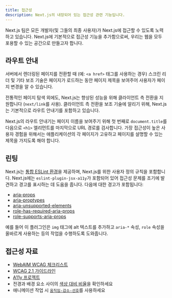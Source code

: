 ```yaml
---
title: 접근성
description: Next.js의 내장되어 있는 접근성 관련 기능입니다.
---
```


Next.js 팀은 모든 개발자(및 그들의 최종 사용자)가 Next.js에 접근할 수 있도록 노력하고 있습니다. Next.js에 기본적으로 접근성 기능을 추가함으로써, 우리는 웹을 모두 포용할 수 있는 공간으로 만들고자 합니다.

## 라우트 안내

서버에서 렌더링된 페이지를 전환할 때 (예: `<a href>` 태그를 사용하는 경우) 스크린 리더 및 기타 보조 기술은 페이지가 로드하는 동안 페이지 제목을 보여주어 사용자가 페이지 변경을 알 수 있습니다.

전통적인 페이지 탐색 외에도, Next.js는 향상된 성능을 위해 클라이언트 측 전환을 지원합니다 (`next/link`를 사용). 클라이언트 측 전환을 보조 기술에 알리기 위해, Next.js는 기본적으로 라우트 안내기를 포함하고 있습니다.

Next.js의 라우트 안내기는 페이지 이름을 보여주기 위해 첫 번째로 `document.title`를 다음으로 `<h1>` 엘리먼트를 마지막으로 URL 경로를 검사합니다. 가장 접근성이 높은 사용자 경험을 위해서는 애플리케이션의 각 페이지가 고유하고 페이지를 설명할 수 있는 제목을 가지도록 해야 합니다.

## 린팅

Next.js는 [통합 ESLint 환경](/docs/pages/building-your-application/configuring/eslint)을 제공하며, Next.js를 위한 사용자 정의 규칙을 포함합니다. Next.js에는 `eslint-plugin-jsx-a11y`가 포함되어 있어 접근성 문제를 조기에 발견하고 경고를 표시하는 데 도움을 줍니다. 다음에 대한 경고가 포함됩니다:

- [aria-props](https://github.com/jsx-eslint/eslint-plugin-jsx-a11y/blob/HEAD/docs/rules/aria-props.md?rgh-link-date=2021-06-04T02%3A10%3A36Z)
- [aria-proptypes](https://github.com/jsx-eslint/eslint-plugin-jsx-a11y/blob/HEAD/docs/rules/aria-proptypes.md?rgh-link-date=2021-06-04T02%3A10%3A36Z)
- [aria-unsupported-elements](https://github.com/jsx-eslint/eslint-plugin-jsx-a11y/blob/HEAD/docs/rules/aria-unsupported-elements.md?rgh-link-date=2021-06-04T02%3A10%3A36Z)
- [role-has-required-aria-props](https://github.com/jsx-eslint/eslint-plugin-jsx-a11y/blob/HEAD/docs/rules/role-has-required-aria-props.md?rgh-link-date=2021-06-04T02%3A10%3A36Z)
- [role-supports-aria-props](https://github.com/jsx-eslint/eslint-plugin-jsx-a11y/blob/HEAD/docs/rules/role-supports-aria-props.md?rgh-link-date=2021-06-04T02%3A10%3A36Z)

예를 들어 이 플러그인은 `img` 태그에 alt 텍스트를 추가하고 `aria-*` 속성, `role` 속성을 올바르게 사용하는 등의 작업을 수행하도록 도와줍니다.

## 접근성 자료

- [WebAIM WCAG 체크리스트](https://webaim.org/standards/wcag/checklist)
- [WCAG 2.1 가이드라인](https://www.w3.org/TR/WCAG21/)
- [A11y 프로젝트](https://www.a11yproject.com/)
- 전경과 배경 요소 사이의 [색상 대비 비율](https://developer.mozilla.org/en-US/docs/Web/Accessibility/Understanding_WCAG/Perceivable/Color_contrast)을 확인하세요
- 애니메이션 작업 시 [`움직임-감소-선호`](https://web.dev/prefers-reduced-motion/)를 사용하세요
